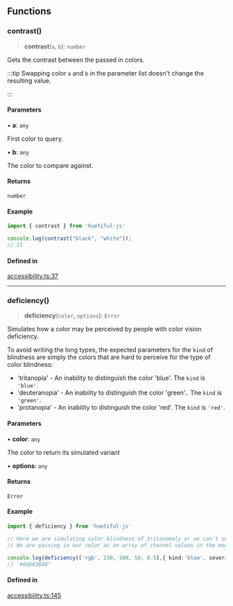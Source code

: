 ## Functions

### contrast()

> **contrast**(`a`, `b`): `number`

Gets the contrast between the passed in colors.

:::tip
Swapping color `a` and `b` in the parameter list doesn't change the resulting value.

:::

#### Parameters

• **a**: `any`

First color to query.

• **b**: `any`

The color to compare against.

#### Returns

`number`

#### Example

```ts
import { contrast } from 'huetiful-js'

console.log(contrast("black", "white"));
// 21
```

#### Defined in

[accessibility.ts:37](https://github.com/prjctimg/huetiful/blob/a6fe69d84b75dea5004f31de6ab5e6ce1811fa0b/lib/accessibility.ts#L37)

***

### deficiency()

> **deficiency**(`color`, `options`): `Error`

Simulates how a color may be perceived by people with color vision deficiency.

To avoid writing the long types, the expected parameters for the `kind` of blindness are simply the colors that are hard to perceive for the type of color blindness:

* 'tritanopia' - An inability to distinguish the color 'blue'. The `kind` is `'blue'`.
* 'deuteranopia' - An inability to distinguish the color 'green'.. The `kind` is `'green'`.
* 'protanopia' - An inability to distinguish the color 'red'. The `kind` is `'red'`.

#### Parameters

• **color**: `any`

The color to return its simulated variant

• **options**: `any`

#### Returns

`Error`

#### Example

```ts
import { deficiency } from 'huetiful-js'

// Here we are simulating color blindness of tritanomaly or we can't see 'blue'.
// We are passing in our color as an array of channel values in the mode "rgb". The severity is set to 0.5

console.log(deficiency(['rgb', 230, 100, 50, 0.5],{ kind:'blue', severity:0.5 }))
// '#dd663680'
```

#### Defined in

[accessibility.ts:145](https://github.com/prjctimg/huetiful/blob/a6fe69d84b75dea5004f31de6ab5e6ce1811fa0b/lib/accessibility.ts#L145)
